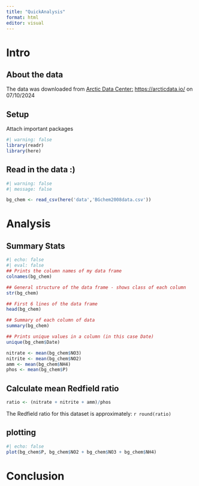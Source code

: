 ```yaml
---
title: "QuickAnalysis"
format: html
editor: visual
---
```


# Intro

## About the data

The data was downloaded from [Arctic Data Center:](https://arcticdata.io/) <https://arcticdata.io/> on 07/10/2024

## Setup

Attach important packages

```r
#| warning: false
library(readr)
library(here)

```

## Read in the data :)

```r
#| warning: false
#| message: false

bg_chem <- read_csv(here('data','BGchem2008data.csv'))

```

# Analysis

## Summary Stats

```r
#| echo: false
#| eval: false
## Prints the column names of my data frame
colnames(bg_chem)

## General structure of the data frame - shows class of each column
str(bg_chem)

## First 6 lines of the data frame
head(bg_chem)

## Summary of each column of data
summary(bg_chem)

## Prints unique values in a column (in this case Date)
unique(bg_chem$Date)
```


```r
nitrate <- mean(bg_chem$NO3)
nitrite <- mean(bg_chem$NO2)
amm <- mean(bg_chem$NH4)
phos <- mean(bg_chem$P)

```

## Calculate mean Redfield ratio

```r
ratio <- (nitrate + nitrite + amm)/phos

```

The Redfield ratio for this dataset is approximately: `r round(ratio)`

## plotting


```r
#| echo: false
plot(bg_chem$P, bg_chem$NO2 + bg_chem$NO3 + bg_chem$NH4)
```



# Conclusion
